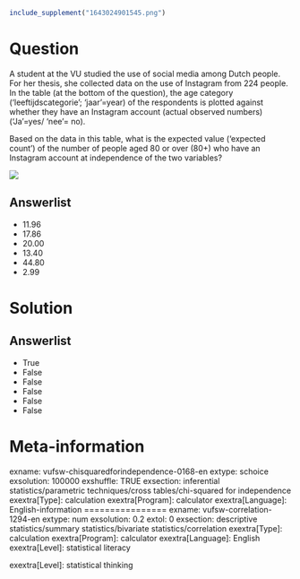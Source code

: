 ```r
include_supplement("1643024901545.png")
```

Question
========
A student at the VU studied the use of social media among Dutch people.
For her thesis, she collected data on the use of Instagram from 224
people. In the table (at the bottom of the question), the age category
('leeftijdscategorie'; 'jaar'=year) of the respondents is plotted
against whether they have an Instagram account (actual observed numbers)
('Ja'=yes/ 'nee'= no).  
  
Based on the data in this table, what is the expected value ('expected
count') of the number of people aged 80 or over (80+) who have an
Instagram account at independence of the two variables?  
  
![](1643024901545.png)

Answerlist
----------
* 11.96
* 17.86
* 20.00
* 13.40
* 44.80
* 2.99

Solution
========










Answerlist
----------
* True
* False
* False
* False
* False
* False

Meta-information
================
exname: vufsw-chisquaredforindependence-0168-en
extype: schoice
exsolution: 100000
exshuffle: TRUE
exsection: inferential statistics/parametric techniques/cross tables/chi-squared for independence
exextra[Type]: calculation
exextra[Program]: calculator
exextra[Language]: English-information
================
exname: vufsw-correlation-1294-en
extype: num
exsolution: 0.2
extol: 0
exsection: descriptive statistics/summary statistics/bivariate statistics/correlation
exextra[Type]: calculation
exextra[Program]: calculator
exextra[Language]: English
exextra[Level]: statistical literacy

exextra[Level]: statistical thinking

